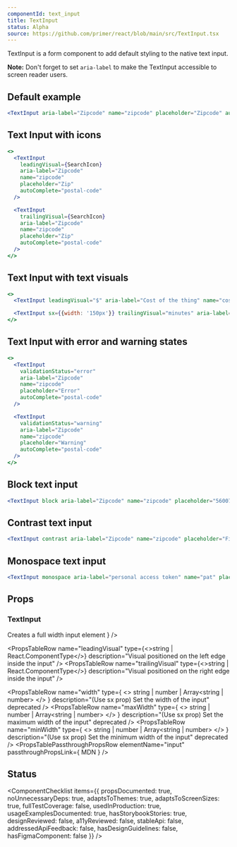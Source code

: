 ```yaml
---
componentId: text_input
title: TextInput
status: Alpha
source: https://github.com/primer/react/blob/main/src/TextInput.tsx
---
```


TextInput is a form component to add default styling to the native text input.

**Note:** Don't forget to set `aria-label` to make the TextInput accessible to screen reader users.

## Default example

```jsx live
<TextInput aria-label="Zipcode" name="zipcode" placeholder="Zipcode" autoComplete="postal-code" />
```

## Text Input with icons

```jsx live
<>
  <TextInput
    leadingVisual={SearchIcon}
    aria-label="Zipcode"
    name="zipcode"
    placeholder="Zip"
    autoComplete="postal-code"
  />

  <TextInput
    trailingVisual={SearchIcon}
    aria-label="Zipcode"
    name="zipcode"
    placeholder="Zip"
    autoComplete="postal-code"
  />
</>
```

## Text Input with text visuals

```jsx live
<>
  <TextInput leadingVisual="$" aria-label="Cost of the thing" name="cost" placeholder="23.45" />

  <TextInput sx={{width: '150px'}} trailingVisual="minutes" aria-label="Time in minutes" name="time" placeholder="25" />
</>
```

## Text Input with error and warning states

```jsx live
<>
  <TextInput
    validationStatus="error"
    aria-label="Zipcode"
    name="zipcode"
    placeholder="Error"
    autoComplete="postal-code"
  />

  <TextInput
    validationStatus="warning"
    aria-label="Zipcode"
    name="zipcode"
    placeholder="Warning"
    autoComplete="postal-code"
  />
</>
```

## Block text input

```jsx live
<TextInput block aria-label="Zipcode" name="zipcode" placeholder="560076" autoComplete="postal-code" />
```

## Contrast text input

```jsx live
<TextInput contrast aria-label="Zipcode" name="zipcode" placeholder="Find user" autoComplete="postal-code" />
```

## Monospace text input

```jsx live
<TextInput monospace aria-label="personal access token" name="pat" placeholder="github_pat_abcdefg123456789" />
```

## Props

### TextInput

<PropsTable>
  <PropsTableRow name="aria-label" type="string" description="Allows input to be accessible." />
  <PropsTableRow
    name="block"
    type="boolean"
    defaultValue="false"
    description={
      <>
        Creates a full width input element
      </>
    }
  />
  <PropsTableRow
    name="contrast"
    type="boolean"
    defaultValue="false"
    description="Changes background color to a higher contrast color"
  />
  <PropsTableRow
    name="monospace"
    type="boolean"
    defaultValue="false"
    description="Shows input in monospace font"
  />
  <PropsTableRow name='size' type="'small' | 'medium' | 'large'"     description="Creates a smaller or larger input than the default." />

<PropsTableRow
  name="leadingVisual"
  type={<>string | React.ComponentType</>}
  description="Visual positioned on the left edge inside the input"
/>
<PropsTableRow
  name="trailingVisual"
  type={<>string | React.ComponentType</>}
  description="Visual positioned on the right edge inside the input"
/>
<PropsTableRow
  name="validationStatus"
  type="'error' | 'success' | 'warning'"
  description="Style the input to match the status"
/>

<PropsTableRow
  name="variant"
  type="'small' | 'medium' | 'large'"
  description="(Use size) Creates a smaller or larger input than the default."
  deprecated
/>

  <PropsTableRow
    name="width"
    type={
      <>
        string | number | <Link href="https://styled-system.com/guides/array-props">Array&lt;string | number&gt;</Link>
      </>
    }
    description="(Use sx prop) Set the width of the input"
    deprecated
  />
  <PropsTableRow
    name="maxWidth"
    type={
      <>
        string | number | <Link href="https://styled-system.com/guides/array-props">Array&lt;string | number&gt;</Link>
      </>
    }
    description="(Use sx prop) Set the maximum width of the input"
    deprecated
  />
  <PropsTableRow
    name="minWidth"
    type={
      <>
        string | number | <Link href="https://styled-system.com/guides/array-props">Array&lt;string | number&gt;</Link>
      </>
    }
    description="(Use sx prop) Set the minimum width of the input"
    deprecated
  />
  <PropsTableRow
    name="icon"
    type="React.ComponentType"
    description="(Use leadingVisual or trailingVisual) An Octicon React component. To be used inside of input. Positioned on the left edge."
    deprecated
  />
  <PropsTableSxRow />
  <PropsTableRefRow
    elementType="input"
    refType="HTMLInputElement"
    description="A ref to the input element rendered by this component. Note: this is not the outermost element rendered by TextInput. There is also a div wrapper for which a ref is not accepted."
  />
  <PropsTablePassthroughPropsRow
    elementName="input"
    passthroughPropsLink={
      <Link href="https://developer.mozilla.org/en-US/docs/Web/HTML/Element/input#Attributes">MDN</Link>
    }
  />
</PropsTable>

## Status

<ComponentChecklist
  items={{
    propsDocumented: true,
    noUnnecessaryDeps: true,
    adaptsToThemes: true,
    adaptsToScreenSizes: true,
    fullTestCoverage: false,
    usedInProduction: true,
    usageExamplesDocumented: true,
    hasStorybookStories: true,
    designReviewed: false,
    a11yReviewed: false,
    stableApi: false,
    addressedApiFeedback: false,
    hasDesignGuidelines: false,
    hasFigmaComponent: false
  }}
/>
